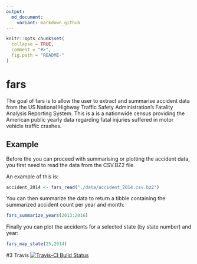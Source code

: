 ```yaml
---
output:
  md_document:
    variant: markdown_github
---
```


<!-- README.md is generated from README.Rmd. Please edit that file -->

```r
knitr::opts_chunk$set(
  collapse = TRUE,
  comment = "#>",
  fig.path = "README-"
)
```

# fars

The goal of fars is to allow the user to extract and summarise accident data from the US National Highway Traffic Safety Administration's Fatality Analysis Reporting System. This is a is a nationwide census providing the American public yearly data regarding fatal injuries suffered in motor vehicle traffic crashes.

## Example

Before the you can proceed with summarising or plotting the accident data, you first need to read the data from the CSV.BZ2 file.

An example of this is:

```r
accident_2014 <- fars_read("./data/accident_2014.csv.bz2")
```

You can then summarize the data to return a tibble containing the summarized accident count per year and month:

```r
fars_summarize_years(2013:2016)
```

Finally you can plot the accidents for a selected state (by state number) and year:

```r
fars_map_state(25,2014)
```

#3 Travis
[![Travis-CI Build Status](https://travis-ci.org/pvisser82/fars.svg?branch=master)](https://travis-ci.org/pvisser82/fars.svg?branch=master)
